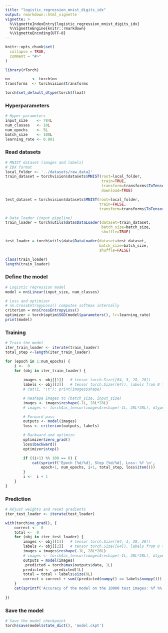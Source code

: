 ```yaml
---
title: "logistic_regression_mnist_digits_idx"
output: rmarkdown::html_vignette
vignette: >
  %\VignetteIndexEntry{logistic_regression_mnist_digits_idx}
  %\VignetteEngine{knitr::rmarkdown}
  %\VignetteEncoding{UTF-8}
---
```


```r
knitr::opts_chunk$set(
  collapse = TRUE,
  comment = "#>"
)
```

```r
library(rTorch)

nn          <- torch$nn
transforms  <- torchvision$transforms

torch$set_default_dtype(torch$float)
```


### Hyperparameters
```r
# Hyper-parameters 
input_size    <- 784L
num_classes   <- 10L
num_epochs    <- 5L
batch_size    <- 100L
learning_rate <- 0.001
```

### Read datasets

```r
# MNIST dataset (images and labels)
# IDX format
local_folder <- '../datasets/raw_data2'
train_dataset = torchvision$datasets$MNIST(root=local_folder, 
                                           train=TRUE, 
                                           transform=transforms$ToTensor(),
                                           download=TRUE)

test_dataset = torchvision$datasets$MNIST(root=local_folder, 
                                          train=FALSE, 
                                          transform=transforms$ToTensor())

# Data loader (input pipeline)
train_loader = torch$utils$data$DataLoader(dataset=train_dataset, 
                                           batch_size=batch_size, 
                                           shuffle=TRUE)

test_loader = torch$utils$data$DataLoader(dataset=test_dataset, 
                                          batch_size=batch_size, 
                                          shuffle=FALSE)
```

```r
class(train_loader)
length(train_loader)
```

### Define the model

```r
# Logistic regression model
model = nn$Linear(input_size, num_classes)

# Loss and optimizer
# nn.CrossEntropyLoss() computes softmax internally
criterion = nn$CrossEntropyLoss()  
optimizer = torch$optim$SGD(model$parameters(), lr=learning_rate)  
print(model)
```


### Training

```r
# Train the model
iter_train_loader <- iterate(train_loader)
total_step <-length(iter_train_loader)
```

```r
for (epoch in 1:num_epochs) {
    i <-  0
    for (obj in iter_train_loader) {
        
        images <- obj[[1]]   # tensor torch.Size([64, 3, 28, 28])
        labels <- obj[[2]]   # tensor torch.Size([64]), labels from 0 to 9
        # cat(i, "\t"); print(images$shape)

        # Reshape images to (batch_size, input_size)
        images <- images$reshape(-1L, 28L*28L)
        # images <- torch$as_tensor(images$reshape(-1L, 28L*28L), dtype=torch$double)

        # Forward pass
        outputs <- model(images)
        loss <- criterion(outputs, labels)

        # Backward and optimize
        optimizer$zero_grad()
        loss$backward()
        optimizer$step()

        if ((i+1) %% 100 == 0) {
            cat(sprintf('Epoch [%d/%d], Step [%d/%d], Loss: %f \n',
                epoch+1, num_epochs, i+1, total_step, loss$item()))
        }
        i <-  i + 1
    }
}  


```



### Prediction

```r
# Adjust weights and reset gradients
iter_test_loader <- iterate(test_loader)

with(torch$no_grad(), {
    correct <-  0
    total <-  0
    for (obj in iter_test_loader) {
        images <- obj[[1]]   # tensor torch.Size([64, 3, 28, 28])
        labels <- obj[[2]]   # tensor torch.Size([64]), labels from 0 to 9
        images = images$reshape(-1L, 28L*28L)
        # images <- torch$as_tensor(images$reshape(-1L, 28L*28L), dtype=torch$double)
        outputs = model(images)
        .predicted = torch$max(outputs$data, 1L)
        predicted <- .predicted[1L]
        total = total + labels$size(0L)
        correct = correct + sum((predicted$numpy() == labels$numpy()))
    }
    cat(sprintf('Accuracy of the model on the 10000 test images: %f %%', (100 * correct / total)))
  
})
```

### Save the model

```r
# Save the model checkpoint
torch$save(model$state_dict(), 'model.ckpt')
```
